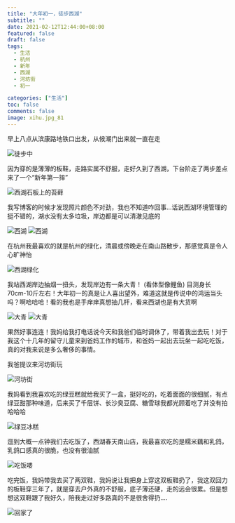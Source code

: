 ```yaml
---
title: "大年初一，徒步西湖"
subtitle: ""
date: 2021-02-12T12:44:00+08:00
featured: false
draft: false
tags:
  - 生活
  - 杭州
  - 新年
  - 西湖
  - 河坊街
  - 初一

categories: ["生活"]
toc: false
comments: false
image: xihu.jpg_81
---
```


早上八点从滨康路地铁口出发，从候潮门出来就一直在走

<Img src="tubuzhong.jpeg" alt="徒步中" />

因为穿的是薄薄的板鞋，走路实属不舒服，走好久到了西湖，下台阶走了两步差点来了一个“新年第一摔”

<Img src="xihutianxian.jpeg" alt="西湖石板上的苔藓" />

我写博客的时候才发现照片颜色不对劲，我也不知道咋回事...话说西湖环境管理的挺不错的，湖水没有太多垃圾，岸边都是可以清澈见底的

<Img src="xihu.jpeg" alt="西湖" />

<Img src="gjcnm.JPG" alt="西湖" />

在杭州我最喜欢的就是杭州的绿化，清晨或傍晚走在南山路散步，那感觉真是令人心旷神怡

<Img src="shumu.jpeg" alt="西湖绿化" caption="short" />

我站西湖岸边抽烟一扭头，发现岸边有一条大青！ (看体型像鲤鱼)  目测身长70cm-10斤左右！大年初一的真是让人喜出望外，难道这就是传说中的鸿运当头吗？啊哈哈哈！看的我也是手痒痒真想抽几杆，看来西湖也是有大货啊

<Img src="qingyu1.jpeg" alt="大青" />

<Img src="qingyu2.jpeg" alt="大青" />

果然好事连连！我妈给我打电话说今天和我爸们临时调休了，带着我出去玩！对于我这个十几年的留守儿童来到爸妈工作的城市，和爸妈一起出去玩坐一起吃吃饭，真的对我来说是多么奢侈的事情。

我爸提议来河坊街玩

<Img src="hefangjie.jpeg" alt="河坊街" />

我妈看到我喜欢吃的绿豆糕就给我买了一盒，挺好吃的，吃着面面的很细腻，有点绿豆甜那种味道，后来买了千层饼、长沙臭豆腐、糖雪球我都光顾着吃了并没有拍哈哈哈

<Img src="lvdoubinggan.jpeg" alt="绿豆冰糕" />

逛到大概一点钟我们去吃饭了，西湖春天南山店，我最喜欢吃的是糯米藕和乳鸽，乳鸽口感真的很脆，也没有很油腻

<Img src="chifan.jpeg" alt="吃饭喽" />

吃完饭，我妈带我去买了两双鞋，我妈说让我把身上穿这双板鞋扔了，我这双回力的板鞋穿三年了，就是穿去户外真的不舒服，底子薄还硬，走的远会很累。但是想想这双鞋跟了我好久，陪我走过好多路真的不是很舍得扔....

<Img src="huijia.jpeg" alt="回家了" />